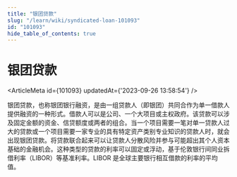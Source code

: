 ```yaml
---
title: "银团贷款"
slug: "/learn/wiki/syndicated-loan-101093"
id: "101093"
hide_table_of_contents: true
---
```



# 银团贷款

<ArticleMeta id={101093} updatedAt={'2023-09-26 13:58:54'} />
<div className='border-solid border-b border-t-0 my-4 border-[var(--ifm-color-gray-300)]' />

银团贷款，也称银团银行融资，是由一组贷款人（即银团）共同合作为单一借款人提供融资的一种形式。借款人可以是公司、一个大项目或主权政府。该贷款可以涉及固定金额的资金、信贷额度或两者的组合。当一个项目需要一笔对单一贷款人过大的贷款或一个项目需要一家专业的具有特定资产类别专业知识的贷款人时，就会出现银团贷款。将贷款联合起来可以让贷款人分散风险并参与可能超出其个人资本基础的金融机会。这种类型的贷款的利率可以固定或浮动，基于伦敦银行间同业拆借利率（LIBOR）等基准利率。LIBOR 是全球主要银行相互借款的利率的平均值。
